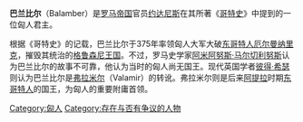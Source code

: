 {{unreferenced|time=2014-06-05T12:48:46+00:00}}
'''巴兰比尔'''（Balamber）是[[罗马帝国|罗马帝国]]官员[[约达尼斯|约达尼斯]]在其所著《[[哥特史|哥特史]]》中提到的一位匈人君主。

根据《哥特史》的记载，巴兰比尔于375年率领匈人大军大破[[东哥特人|东哥特人]][[厄尔曼纳里克|厄尔曼纳里克]]，摧毁其统治的[[格鲁森尼人|格鲁森尼王国]]。不过，罗马史学家[[阿米阿努斯·马尔切利努斯|阿米阿努斯·马尔切利努斯]]认为巴兰比尔的故事不可靠，他认为当时的匈人尚无国王。现代英国学者[[彼得·希瑟|彼得·希瑟]]则认为巴兰比尔是[[弗拉米尔|弗拉米尔]]（Valamir）的转讹。弗拉米尔则是后来[[阿提拉|阿提拉]]时期[[东哥特人|东哥特人]]的国王，为匈人的重要附庸首领。

{{s-start}}
{{succession box | before = 不详 | title = [[匈人帝國|匈人帝國]]君主 | years = 360年 — 378年 (?) | after = [[乌尔丁|乌尔丁]]}}
{{s-end}}

[[Category:匈人|Category:匈人]]
[[Category:存在与否有争议的人物|Category:存在与否有争议的人物]]
